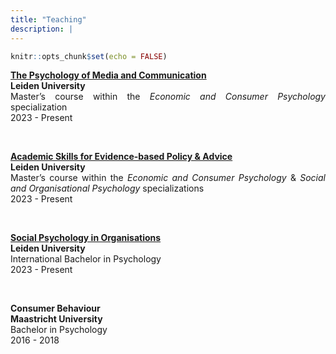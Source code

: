 ```yaml
---
title: "Teaching"
description: |
---
```


```r
knitr::opts_chunk$set(echo = FALSE)
```

<div style="text-align: justify"> [**The Psychology of Media and Communication**](https://studiegids.universiteitleiden.nl/en/courses/121555/the-psychology-of-media-and-communication)
<br> **Leiden University** <br>
Master's course within the *Economic and Consumer Psychology* specialization <br>
2023 - Present

<br>

<div style="text-align: justify"> [**Academic Skills for Evidence-based Policy \& Advice**](https://studiegids.universiteitleiden.nl/en/courses/121606/academic-skills-for-evidence-based-policy-and-advice) 
<br>**Leiden University** <br>
Master's course within the *Economic and Consumer Psychology* \& *Social and Organisational Psychology* specializations <br>
2023 - Present

<br>

<div style="text-align: justify"> [**Social Psychology in Organisations**](https://studiegids.universiteitleiden.nl/en/courses/117971/social-psychology-in-organisations) 
<br>**Leiden University** <br>
International Bachelor in Psychology <br>
2023 - Present
</div>

<br>

<div style="text-align: justify"> **Consumer Behaviour**
<br>**Maastricht University** <br>
Bachelor in Psychology <br>
2016 - 2018
</div>

<br>

